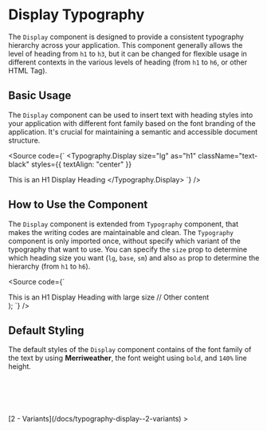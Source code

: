 

<Meta of={DisplayStories} />

# Display Typography

The `Display` component is designed to provide a consistent typography hierarchy across your application. This component generally allows the level of heading from `h1` to `h3`, but it can be changed for flexible usage in different contexts in the various levels of heading (from `h1` to `h6`, or other HTML Tag).

<Canvas />
<Controls />

## Basic Usage

The `Display` component can be used to insert text with heading styles into your application with different font family based on the font branding of the application. It's crucial for maintaining a semantic and accessible document structure.

<Source
  code={`
<Typography.Display
  size="lg"
  as="h1"
  className="text-black"
  styles={{ textAlign: "center" }}
>
  This is an H1 Display Heading
</Typography.Display>
`}
/>

## How to Use the Component

The `Display` component is extended from `Typography` component, that makes the writing codes are maintainable and clean. The `Typography` component is only imported once, without specify which variant of the typography that want to use. You can specify the `size` prop to determine which heading size you want (`lg`, `base`, `sm`) and also `as` prop to determine the hierarchy (from `h1` to `h6`).

<Source code={`

  <div>
    <Typography.Display size="lg" as="h1">
      This is an H1 Display Heading with large size
    </Typography.Display>
    // Other content
  </div>
);
`} />

## Default Styling

The default styles of the `Display` component contains of the font family of the text by using **Merriweather**, the font weight using `bold`, and `140%` line height.

```css
font-family: "Merriweather", serif;
font-weight: 700;
font-size: 3rem; // 48px for default base size
line-height: 140%;
```

<div style={{ textAlign: "right" }}>
  [2 - Variants](/docs/typography-display--2-variants) >
</div>

